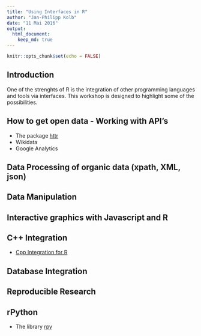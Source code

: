 ```yaml
---
title: "Using Interfaces in R"
author: "Jan-Philipp Kolb"
date: "11 Mai 2016"
output: 
  html_document:
    keep_md: true
---
```


```r
knitr::opts_chunk$set(echo = FALSE)
```


## Introduction

One of the strenghts of R is the integration of other programming languages and tools via interfaces. This workshop is designed to highlight some of the possibilities.


## How to get open data - Working with API's

- The package [httr](http://www.r-bloggers.com/using-the-httr-package-to-retrieve-data-from-apis-in-r/)
- Wikidata
- Google Analytics

## Data Processing of organic data (xpath, XML, json)

## Data Manipulation

## Interactive graphics with Javascript and R




## C++ Integration 

- [Cpp Integration for R](https://github.com/Japhilko/Rinter/blob/master/themes/Rcpp.Rmd)

## Database Integration

## Reproducible Research 




## rPython

- The library [rpy](http://www2.warwick.ac.uk/fac/sci/moac/people/students/peter_cock/r/rpy/)



